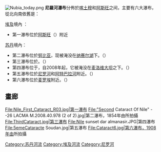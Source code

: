 {{Expand language|1=en|time=2020-08-11T15:12:44+00:00}}
[[File:Nubia_today.png|thumb]]
'''尼羅河瀑布'''分佈於[[喀土穆|喀土穆]]和[[阿斯旺|阿斯旺]]之间，主要有六大瀑布，從北向南依舊是：      

[[埃及|埃及]]境內 ： 

* 第一瀑布位於[[阿斯旺|阿斯旺]]（{{Coord|24.078|N|32.878|E|name=First Cataract}}）附近 

[[苏丹|苏丹]]境內： 

* 第二瀑布位於[[努比亚|努比亚]]，现被淹没在[[納賽爾湖|纳赛尔湖]]下。（{{Coord|21.48|N|30.97|E|name=Great Cataract}}） 
* 第三瀑布位於{{link-en|通博斯|Tombos}}。（{{Coord|19.76|N|30.37|E|name=Third Cataract}}） 
* 第四瀑布位于{{link-en|马纳西尔沙漠|Dar al-Manasir}}，自2008年起，它被淹没在[[麦洛维大坝|麦洛维大坝]]之下。（{{Coord|18.91|N|32.36|E|name=Fourth Cataract}}） 
* 第五瀑布位於[[尼罗河|尼罗河]]和[[阿特巴拉河|阿特巴拉河]]{{link-en|交匯處 (河流)|Confluence|交匯處}}附近。（{{Coord|17.677|N|33.970|E|name=Fifth Cataract}}） 
* 第六瀑布位於[[麦罗埃|麦罗埃]]附近。（{{Coord|16.288|N|32.671|E|name=Sixth Cataract}}）

==畫廊==
{{Commons category multi|Cataracts of the Nile}}
<gallery>
File:Nile_First_Cataract_R03.jpg|第一瀑布
File:"Second Cataract Of Nile" - -26 LACMA M.2008.40.978 (2 of 2).jpg|第二瀑布，1854年由{{en-link|约翰·比斯利·格林|John Beasley Greene}}所拍攝
File:ThirdCataract.jpg|第三瀑布
File:Nile sunset dar almanasir.JPG|第四瀑布
File:5emeCataracte Soudan.jpg|第五瀑布
File:Cataract6.jpg|第六瀑布，1908年由{{en-link|亨利·莱特·哈葛德|Sir Henry Rider Haggard}}所拍攝
</gallery>
[[Category:苏丹河流|Category:苏丹河流]]
[[Category:埃及河流|Category:埃及河流]]
[[Category:尼罗河|Category:尼罗河]]